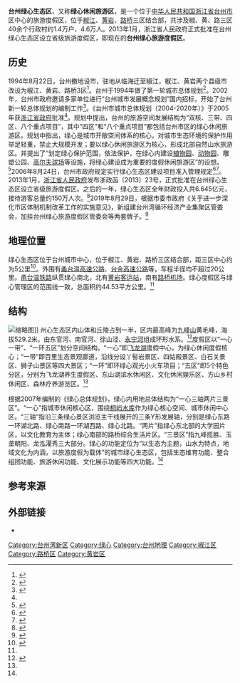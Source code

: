 {{Infobox park
|name          = 台州绿心生态区
|etymology     = 绿心休闲旅游区<br/>台州绿心旅游度假区
|image         = 
|image_size    = 
|alt           = 
|image_caption = 
|type          = 
|location      = {{中华人民共和国}}[[浙江省|浙江省]][[台州市|台州市]]
|coordinates   = 
|locmapin      = 
|district_map  =
|map_width     = 
|map_caption   = 
|area          =
|opened        = {{Start date|2013|1}}（台州绿心旅游度假区）
|operator      = 台州湾循环经济产业集聚区管委会
|visitation_num = 
|status        =营运中
|facilities    =
|parking       =
|transport     =
|website       =
}}
'''台州绿心生态区'''，又称'''绿心休闲旅游区'''，是一个位于[[中华人民共和国|中华人民共和国]][[浙江省|浙江省]][[台州市|台州市]]区中心的旅游度假区，位于[[椒江区|椒江]]、[[黄岩区|黄岩]]、[[路桥区|路桥]]三区结合部，共涉及椒、黄、路三区40余个行政村约1.4万户、4.6万人。2013年1月，浙江省人民政府正式批准在台州绿心生态区设立省级旅游度假区，即现在的'''台州绿心旅游度假区'''。

== 历史 ==
1994年8月22日，台州撤地设市，驻地从临海迁至椒江，椒江、黄岩两个县级市改设为椒江、黄岩、路桥3区<ref>{{Cite wikisource|title=国务院关于同意浙江省撤销台州地区设立地级台州市的批复|author=中华人民共和国国务院|date=1994-08-20}}</ref>。台州于1994年做了第一轮城市总体规划<ref name=":0">{{Cite news|url=http://paper.taizhou.com.cn/tzwb/html/2017-07/07/content_819035.htm|title=台州城市发展迎来大喜事——国务院批复同意台州城市总体规划|author=王媛媛|date=2017-07-07|work=[[台州晚报|台州晚报]]|publisher=|accessdate=2020-07-20|language=|format=|archive-url=https://web.archive.org/web/20200720145616/http://paper.taizhou.com.cn/tzwb/html/2017-07/07/content_819035.htm|archive-date=2020-07-20|dead-url=no}}</ref>。2002年，台州市政府邀请多家单位进行“台州城市发展概念规划”国内招标，开始了台州新一轮总体规划的编制工作<ref>{{Cite journal|title=城市生态基础设施规划的探索——以台州市为例|author=吴恒志|url=http://d.wanfangdata.com.cn/periodical/zjjz2004z1011|journal=浙江建筑|issue=|doi=10.3969/j.issn.1008-3707.2004.z1.011|others=|year=2004|volume=21|page=17-18,24|pmid=}}</ref>。《台州市城市总体规划（2004-2020年）》于2005年获[[浙江省人民政府|浙江省政府]]批准<ref name=":0" />。规划中提出，台州的旅游空间发展结构为“双核、三带、四区、八个重点项目”，其中“四区”和“八个重点项目”都包括台州市区的绿心休闲旅游区。规划中指出，绿心是城市开敞空间体系的核心，对城市生态环境的保护作用举足轻重，禁止大规模开发；要以绿心休闲旅游区为核心，形成北部自然山水旅游区。并提出了“划定绿心保护范围，依法保护，在绿心内建设[[植物园|植物园]]、[[動物園|动物园]]、雕塑公园、[[高尔夫球场|高尔夫球场]]等设施，将绿心建设成为重要的度假休闲旅游区”的设想。<ref>{{Cite news|url=|title=台州市城市总体规划（2004—2020年）|author=|date=2006-06-08|work=台州日报|publisher=|accessdate=|language=|format=}}</ref>2006年8月24日，台州市政府规定实行绿心生态区建设项目准入管理规定<ref>{{Cite web|title=台州市人民政府印发关于绿心生态区建设项目准入管理规定的通知|url=https://code.fabao365.com/law_287110.html|accessdate=2020-07-24|author=|date=|format=|publisher=法邦网|language=}}</ref><ref>{{Cite news|url=http://zjrb.zjol.com.cn/html/2006-12/26/content_35299.htm|title=台州市建设绿心生态区|author=庞美蓉|date=2006-12-26|work=浙江日报|publisher=|accessdate=2020-07-24|language=|format=|archive-date=2020-07-24|archive-url=https://web.archive.org/web/20200724150635/http://zjrb.zjol.com.cn/html/2006-12/26/content_35299.htm}}</ref>。2013年1月，[[浙江省人民政府|浙江省人民政府]]发布浙政函〔2013〕23号，正式批准在台州绿心生态区设立省级旅游度假区。之后的一年，绿心生态区全年财政投入共6.645亿元，接待游客总量约150万人次。<ref name=":1">{{Cite news|url=http://www.taizhou.com.cn/news/2014-04/23/content_1715944_0.htm|title=又一张城市名片呼之欲出 台州绿心建省级度假区|author=林鸿|date=2014-04-23|work=中国台州网-台州日报|publisher=|accessdate=2020-07-24|language=|format=}}</ref>2019年8月29日，根据市委市政府《关于进一步深化市区体制机制改革工作的实施意见》，新组建台州湾循环经济产业集聚区管委会，加挂台州绿心旅游度假区管委会等两套牌子。<ref>{{Cite news|url=http://paper.taizhou.com.cn/taizhou/tzrb/pc/content/201908/30/content_41333.html|title=新组建的台州湾循环经济产业集聚区管委会揭牌成立|author=张聆听|date=2019-08-30|work=台州日报|publisher=|accessdate=2020-07-19|language=|format=|archive-date=2020-09-23|archive-url=https://web.archive.org/web/20200923153049/http://paper.taizhou.com.cn/taizhou/tzrb/pc/content/201908/30/content_41333.html}}</ref>

== 地理位置 ==
绿心生态区位于台州城市中心，位于椒江、黄岩、路桥三区结合部，距三区中心约为5公里<ref>{{Cite news|url=http://paper.taizhou.com.cn/tzwb/html/2015-09/22/content_642902.htm|title=携手开发绿心旅游度假区|author=金许斌|date=2015-09-22|work=台州晚报|publisher=|accessdate=2020-07-24|language=|format=|archive-date=2020-07-24|archive-url=https://web.archive.org/web/20200724153847/http://paper.taizhou.com.cn/tzwb/html/2015-09/22/content_642902.htm}}</ref>。外围有[[甬台温高速公路|甬台温高速公路]]、[[台金高速公路|台金高速公路]]等，车程半径均不超过20公里。[[甬台温铁路|甬台温铁路]]纵贯绿心南北，北有[[黄岩站|黄岩客运站]]，南有[[台州路桥机场|路桥机场]]。绿心度假区与绿心管理区的范围线一致，总面积约44.53平方公里。<ref name=":1" />

== 结构 ==
[[File:Ruilong_Ganying_Pagoda_01_2016-12.jpg|缩略图]]]]
州心生态区内山体和丘陵占到一半，区内最高峰为[[九峰山|九峰山]]黄毛峰，海拔529.2米。由东官河、南官河、徐山泾、[[永宁河|永宁河]]组成环形水系。<ref name=":2">{{Cite web|title=绿心介绍|url=http://www.tzlx.com.cn:82/lvxingaikuang/lvxinjieshao/|accessdate=2020-07-26|author=|date=|format=|publisher=台州市绿心生态区建设管理委员会|language=|archive-url=https://web.archive.org/web/20150710145957/http://www.tzlx.com.cn:82/lvxingaikuang/lvxinjieshao/|archive-date=2015-07-10|dead-url=yes}}</ref>度假区以“一心一带”、“一环五区”划分空间结构。“一心”即[[飞龙湖|飞龙湖]]度假中心，为绿心休闲度假核心；“一带”即百里生态景观廊道，沿线分设丫髻岩景区、四姑殿景区、白石关景区、狮子山景区等四大景区；“一环”即环绿心观光小火车项目；“五区”即5个特色分区，分别为飞龙湖养生度假区、东山湖滨水休闲区、文化休闲娱乐区、方山乡村休闲区、森林疗养游览区。<ref name=":1" />

根据2007年编制的《绿心总体规划》，绿心内用地总体结构为“一心三轴两片三景区”。“一心”指城市休闲核心区，围绕[[桐屿水库|桐屿水库]]作为绿心核心空间、城市休闲中心区。“三轴”指沿三条绿心景区浏览主干线展开的三条Y形发展轴，分别是绿心东路一环湖北路、绿心南路一环湖西路、绿心北路。“两片”指绿心东北部的大学园片区，以文化教育为主体；绿心南部的路桥综合生活片区。“三景区”指九峰揽胜、玉垄朝阳、龙泓濯秀三大部分。绿心的功能定位为“以生态为主题，山水为特点，地域文化为内涵，以旅游度假为载体”的城市绿心生态区，包括生态维育功能、整合组团功能、旅游休闲功能、文化展示功能等四大功能。<ref name=":2" />

== 参考来源 ==
{{Reflist}}

== 外部链接 ==

* {{官方网站|http://www.tzlx.com.cn/}}{{Dead link|url=|date=}}

{{台州市}}

[[Category:台州湾新区|Category:台州湾新区]]
[[Category:绿心|Category:绿心]]
[[Category:台州地理|Category:台州地理]]
[[Category:椒江区|Category:椒江区]]
[[Category:路桥区|Category:路桥区]]
[[Category:黄岩区|Category:黄岩区]]